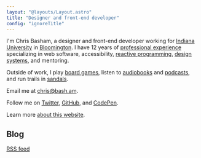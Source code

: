 ```yaml
---
layout: "@layouts/Layout.astro"
title: "Designer and front-end developer"
config: "ignoreTitle"
---
```



I'm Chris Basham, a designer and front-end developer working for [Indiana University](https://uits.iu.edu/) in [Bloomington](https://www.visitbloomington.com/). I have 12 years of [professional experience](/resume) specializing in web software, accessibility, [reactive programming](/reactive-programming), [design systems](/design-systems), and mentoring.

Outside of work, I play [board games](https://www.kickstarter.com/profile/basham), listen to [audiobooks](https://www.audible.com/) and [podcasts](/podcasts), and run trails in [sandals](https://twitter.com/chrisbasham/status/303623854297841664).

Email me at chris@bash.am.

Follow me on [Twitter](https://twitter.com/chrisbasham), [GitHub](https://github.com/basham), and [CodePen](https://codepen.io/basham).

Learn more [about this website](/colophon).

## Blog

[RSS feed](/rss.xml)

<BlogList />

